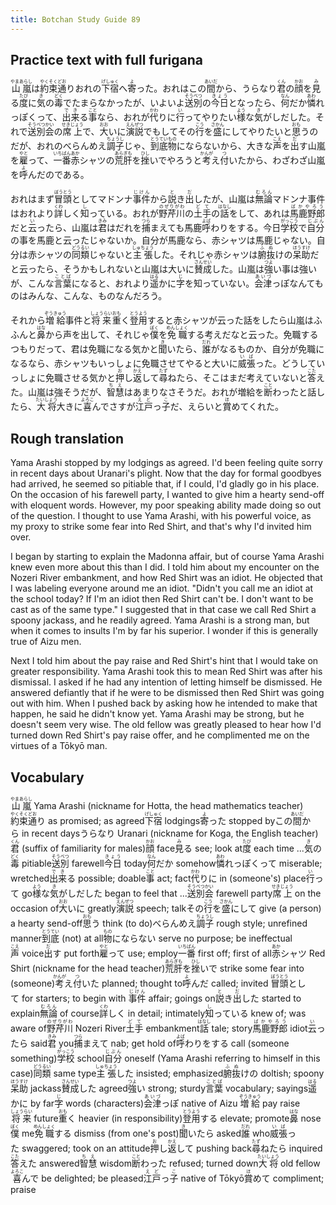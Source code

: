 ```yaml
---
title: Botchan Study Guide 89
---
```


## Practice text with full furigana

<p>
<ruby><rb>山嵐</rb><rt>やまあらし</rt></ruby>は<ruby><rb>約束通</rb><rt>やくそくどお</rt></ruby>りおれの<ruby><rb>下宿</rb><rt>げしゅく</rt></ruby>へ<ruby><rb>寄</rb><rt>よ</rt></ruby>った。おれはこの<ruby><rb>間</rb><rt>あいだ</rt></ruby>から、うらなり<ruby><rb>君</rb><rt>くん</rt></ruby>の<ruby><rb>顔</rb><rt>かお</rt></ruby>を<ruby><rb>見</rb><rt>み</rt></ruby>る<ruby><rb>度</rb><rt>たび</rt></ruby>に<ruby><rb>気</rb><rt>き</rt></ruby>の<ruby><rb>毒</rb><rt>どく</rt></ruby>でたまらなかったが、いよいよ<ruby><rb>送別</rb><rt>そうべつ</rt></ruby>の<ruby><rb>今日</rb><rt>きょう</rt></ruby>となったら、<ruby><rb>何</rb><rt>なん</rt></ruby>だか<ruby><rb>憐</rb><rt>あわ</rt></ruby>れっぽくって、<ruby><rb>出来</rb><rt>でき</rt></ruby>る<ruby><rb>事</rb><rt>こと</rt></ruby>なら、おれが<ruby><rb>代</rb><rt>かわ</rt></ruby>りに<ruby><rb>行</rb><rt>い</rt></ruby>ってやりたい<ruby><rb>様</rb><rt>よう</rt></ruby>な<ruby><rb>気</rb><rt>き</rt></ruby>がしだした。それで<ruby><rb>送別会</rb><rt>そうべつかい</rt></ruby>の<ruby><rb>席上</rb><rt>せきじょう</rt></ruby>で、<ruby><rb>大</rb><rt>おお</rt></ruby>いに<ruby><rb>演説</rb><rt>えんぜつ</rt></ruby>でもしてその<ruby><rb>行</rb><rt>こう</rt></ruby>を<ruby><rb>盛</rb><rt>さかん</rt></ruby>にしてやりたいと<ruby><rb>思</rb><rt>おも</rt></ruby>うのだが、おれのべらんめえ<ruby><rb>調子</rb><rt>ちょうし</rt></ruby>じゃ、<ruby><rb>到底</rb><rt>とうてい</rt></ruby><ruby><rb>物</rb><rt>もの</rt></ruby>にならないから、大きな<ruby><rb>声</rb><rt>こえ</rt></ruby>を<ruby><rb>出</rb><rt>だ</rt></ruby>す山嵐を<ruby><rb>雇</rb><rt>やと</rt></ruby>って、<ruby><rb>一番</rb><rt>いちばん</rt></ruby><ruby><rb>赤</rb><rt>あか</rt></ruby>シャツの<ruby><rb>荒肝</rb><rt>あらぎも</rt></ruby>を<ruby><rb>挫</rb><rt>ひし</rt></ruby>いでやろうと<ruby><rb>考</rb><rt>かんが</rt></ruby>え<ruby><rb>付</rb><rt>つ</rt></ruby>いたから、わざわざ山嵐を<ruby><rb>呼</rb><rt>よ</rt></ruby>んだのである。
</p>

<p>
おれはまず<ruby><rb>冒頭</rb><rt>ぼうとう</rt></ruby>としてマドンナ<ruby><rb>事件</rb><rt>じけん</rt></ruby>から<ruby><rb>説</rb><rt>と</rt></ruby>き<ruby><rb>出</rb><rt>だ</rt></ruby>したが、山嵐は<ruby><rb>無論</rb><rt>むろん</rt></ruby>マドンナ事件はおれより<ruby><rb>詳</rb><rt>くわ</rt></ruby>しく<ruby><rb>知</rb><rt>し</rt></ruby>っている。おれが<ruby><rb>野芹川</rb><rt>のぜりがわ</rt></ruby>の<ruby><rb>土手</rb><rt>どて</rt></ruby>の<ruby><rb>話</rb><rt>はなし</rt></ruby>をして、あれは<ruby><rb>馬鹿野郎</rb><rt>ばかやろう</rt></ruby>だと<ruby><rb>云</rb><rt>い</rt></ruby>ったら、山嵐は<ruby><rb>君</rb><rt>きみ</rt></ruby>はだれを<ruby><rb>捕</rb><rt>つら</rt></ruby>まえても馬鹿<ruby><rb>呼</rb><rt>よば</rt></ruby>わりをする。今日<ruby><rb>学校</rb><rt>がっこう</rt></ruby>で<ruby><rb>自分</rb><rt>じぶん</rt></ruby>の事を馬鹿と云ったじゃないか。自分が馬鹿なら、赤シャツは馬鹿じゃない。自分は赤シャツの<ruby><rb>同類</rb><rt>どうるい</rt></ruby>じゃないと<ruby><rb>主張</rb><rt>しゅちょう</rt></ruby>した。それじゃ赤シャツは<ruby><rb>腑抜</rb><rt>ふぬ</rt></ruby>けの<ruby><rb>呆助</rb><rt>ほうすけ</rt></ruby>だと云ったら、そうかもしれないと山嵐は大いに<ruby><rb>賛成</rb><rt>さんせい</rt></ruby>した。山嵐は<ruby><rb>強</rb><rt>つよ</rt></ruby>い事は強いが、こんな<ruby><rb>言葉</rb><rt>ことば</rt></ruby>になると、おれより<ruby><rb>遥</rb><rt>はる</rt></ruby>かに<ruby><rb>字</rb><rt>じ</rt></ruby>を知っていない。<ruby><rb>会津</rb><rt>あいづ</rt></ruby>っぽなんてものはみんな、こんな、ものなんだろう。
</p>

<p>
それから<ruby><rb>増給</rb><rt>ぞうきゅう</rt></ruby>事件と<ruby><rb>将来</rb><rt>しょうらい</rt></ruby><ruby><rb>重</rb><rt>おも</rt></ruby>く<ruby><rb>登用</rb><rt>とうよう</rt></ruby>すると赤シャツが云った話をしたら山嵐はふふんと<ruby><rb>鼻</rb><rt>はな</rt></ruby>から声を出して、それじゃ<ruby><rb>僕</rb><rt>ぼく</rt></ruby>を<ruby><rb>免職</rb><rt>めんしょく</rt></ruby>する考えだなと云った。免職するつもりだって、君は免職になる気かと<ruby><rb>聞</rb><rt>き</rt></ruby>いたら、<ruby><rb>誰</rb><rt>だれ</rt></ruby>がなるものか、自分が免職になるなら、赤シャツもいっしょに免職させてやると大いに<ruby><rb>威張</rb><rt>いば</rt></ruby>った。どうしていっしょに免職させる気かと<ruby><rb>押</rb><rt>お</rt></ruby>し<ruby><rb>返</rb><rt>かえ</rt></ruby>して<ruby><rb>尋</rb><rt>たず</rt></ruby>ねたら、そこはまだ考えていないと<ruby><rb>答</rb><rt>こた</rt></ruby>えた。山嵐は強そうだが、<ruby><rb>智慧</rb><rt>ちえ</rt></ruby>はあまりなさそうだ。おれが増給を<ruby><rb>断</rb><rt>こと</rt></ruby>わったと話したら、<ruby><rb>大将</rb><rt>たいしょう</rt></ruby>大きに<ruby><rb>喜</rb><rt>よろこ</rt></ruby>んでさすが<ruby><rb>江戸</rb><rt>えど</rt></ruby>っ<ruby><rb>子</rb><rt>こ</rt></ruby>だ、えらいと<ruby><rb>賞</rb><rt>ほ</rt></ruby>めてくれた。
</p>


## Rough translation

Yama Arashi stopped by my lodgings as agreed. I'd been feeling quite sorry in recent days about Uranari's plight. Now that the day for formal goodbyes had arrived, he seemed so pitiable that, if I could, I'd gladly go in his place. On the occasion of his farewell party, I wanted to give him a hearty send-off with eloquent words. However, my poor speaking ability made doing so out of the question. I thought to use Yama Arashi, with his powerful voice, as my proxy to strike some fear into Red Shirt, and that's why I'd invited him over.

I began by starting to explain the Madonna affair, but of course Yama Arashi knew even more about this than I did. I told him about my encounter on the Nozeri River embankment, and how Red Shirt was an idiot. He objected that I was labeling everyone around me an idiot. "Didn't you call me an idiot at the school today? If I'm an idiot then Red Shirt can't be. I don't want to be cast as of the same type." I suggested that in that case we call Red Shirt a spoony jackass, and he readily agreed. Yama Arashi is a strong man, but when it comes to insults I'm by far his superior. I wonder if this is generally true of Aizu men.

Next I told him about the pay raise and Red Shirt's hint that I would take on greater responsibility. Yama Arashi took this to mean Red Shirt was after his dismissal. I asked if he had any intention of letting himself be dismissed. He answered defiantly that if he were to be dismissed then Red Shirt was going out with him. When I pushed back by asking how he intended to make that happen, he said he didn't know yet. Yama Arashi may be strong, but he doesn't seem very wise. The old fellow was greatly pleased to hear how I'd turned down Red Shirt's pay raise offer, and he complimented me on the virtues of a Tōkyō man.    


## Vocabulary

<p>
<span className="vocabstudy"><ruby><rb>山嵐</rb><rt>やまあらし</rt></ruby>&nbsp;Yama Arashi (nickname for Hotta, the head mathematics teacher)</span><span className="vocabstudy"><ruby><rb>約束通</rb><rt>やくそくどお</rt></ruby>り&nbsp;as promised; as agreed</span><span className="vocabstudy"><ruby><rb>下宿</rb><rt>げしゅく</rt></ruby>&nbsp;lodgings</span><span className="vocabstudy"><ruby><rb>寄</rb><rt>よ</rt></ruby>った&nbsp;stopped by</span><span className="vocabstudy">この<ruby><rb>間</rb><rt>あいだ</rt></ruby>から&nbsp;in recent days</span><span className="vocabstudy">うらなり&nbsp;Uranari (nickname for Koga, the English teacher)</span><span className="vocabstudy"><ruby><rb>君</rb><rt>くん</rt></ruby>&nbsp;(suffix of familiarity for males)</span><span className="vocabstudy"><ruby><rb>顔</rb><rt>かお</rt></ruby>&nbsp;face</span><span className="vocabstudy"><ruby><rb>見</rb><rt>み</rt></ruby>る&nbsp;see; look at</span><span className="vocabstudy"><ruby><rb>度</rb><rt>たび</rt></ruby>&nbsp;each time ...</span><span className="vocabstudy"><ruby><rb>気</rb><rt>き</rt></ruby>の<ruby><rb>毒</rb><rt>どく</rt></ruby>&nbsp;pitiable</span><span className="vocabstudy"><ruby><rb>送別</rb><rt>そうべつ</rt></ruby>&nbsp;farewell</span><span className="vocabstudy"><ruby><rb>今日</rb><rt>きょう</rt></ruby>&nbsp;today</span><span className="vocabstudy"><ruby><rb>何</rb><rt>なん</rt></ruby>だか&nbsp;somehow</span><span className="vocabstudy"><ruby><rb>憐</rb><rt>あわ</rt></ruby>れっぽくって&nbsp;miserable; wretched</span><span className="vocabstudy"><ruby><rb>出来</rb><rt>でき</rt></ruby>る&nbsp;possible; doable</span><span className="vocabstudy"><ruby><rb>事</rb><rt>こと</rt></ruby>&nbsp;act; fact</span><span className="vocabstudy"><ruby><rb>代</rb><rt>かわ</rt></ruby>りに&nbsp;in (someone's) place</span><span className="vocabstudy"><ruby><rb>行</rb><rt>い</rt></ruby>って&nbsp;go</span><span className="vocabstudy"><ruby><rb>様</rb><rt>よう</rt></ruby>な<ruby><rb>気</rb><rt>き</rt></ruby>がしだした&nbsp;began to feel that ...</span><span className="vocabstudy"><ruby><rb>送別会</rb><rt>そうべつかい</rt></ruby>&nbsp;farewell party</span><span className="vocabstudy"><ruby><rb>席上</rb><rt>せきじょう</rt></ruby>&nbsp;on the occasion of</span><span className="vocabstudy"><ruby><rb>大</rb><rt>おお</rt></ruby>いに&nbsp;greatly</span><span className="vocabstudy"><ruby><rb>演説</rb><rt>えんぜつ</rt></ruby>&nbsp;speech; talk</span><span className="vocabstudy">その<ruby><rb>行</rb><rt>こう</rt></ruby>を<ruby><rb>盛</rb><rt>さかん</rt></ruby>にして&nbsp;give (a person) a hearty send-off</span><span className="vocabstudy"><ruby><rb>思</rb><rt>おも</rt></ruby>う&nbsp;think (to do)</span><span className="vocabstudy">べらんめえ<ruby><rb>調子</rb><rt>ちょうし</rt></ruby>&nbsp;rough style; unrefined manner</span><span className="vocabstudy"><ruby><rb>到底</rb><rt>とうてい</rt></ruby>&nbsp;(not) at all</span><span className="vocabstudy"><ruby><rb>物</rb><rt>もの</rt></ruby>にならない&nbsp;serve no purpose; be ineffectual</span><span className="vocabstudy"><ruby><rb>声</rb><rt>こえ</rt></ruby>&nbsp;voice</span><span className="vocabstudy"><ruby><rb>出</rb><rt>だ</rt></ruby>す&nbsp;put forth</span><span className="vocabstudy"><ruby><rb>雇</rb><rt>やと</rt></ruby>って&nbsp;use; employ</span><span className="vocabstudy"><ruby><rb>一番</rb><rt>いちばん</rt></ruby>&nbsp;first off; first of all</span><span className="vocabstudy"><ruby><rb>赤</rb><rt>あか</rt></ruby>シャツ&nbsp;Red Shirt (nickname for the head teacher)</span><span className="vocabstudy"><ruby><rb>荒肝</rb><rt>あらぎも</rt></ruby>を<ruby><rb>挫</rb><rt>ひし</rt></ruby>いで&nbsp;strike some fear into (someone)</span><span className="vocabstudy"><ruby><rb>考</rb><rt>かんが</rt></ruby>え<ruby><rb>付</rb><rt>つ</rt></ruby>いた&nbsp;planned; thought to</span><span className="vocabstudy"><ruby><rb>呼</rb><rt>よ</rt></ruby>んだ&nbsp;called; invited</span>
<span className="vocabstudy"><ruby><rb>冒頭</rb><rt>ぼうとう</rt></ruby>として&nbsp;for starters; to begin with </span><span className="vocabstudy"><ruby><rb>事件</rb><rt>じけん</rt></ruby>&nbsp;affair; goings on</span><span className="vocabstudy"><ruby><rb>説</rb><rt>と</rt></ruby>き<ruby><rb>出</rb><rt>だ</rt></ruby>した&nbsp;started to explain</span><span className="vocabstudy"><ruby><rb>無論</rb><rt>むろん</rt></ruby>&nbsp;of course</span><span className="vocabstudy"><ruby><rb>詳</rb><rt>くわ</rt></ruby>しく&nbsp;in detail; intimately</span><span className="vocabstudy"><ruby><rb>知</rb><rt>し</rt></ruby>っている&nbsp;knew of; was aware of</span><span className="vocabstudy"><ruby><rb>野芹川</rb><rt>のぜりがわ</rt></ruby>&nbsp;Nozeri River</span><span className="vocabstudy"><ruby><rb>土手</rb><rt>どて</rt></ruby>&nbsp;embankment</span><span className="vocabstudy"><ruby><rb>話</rb><rt>はなし</rt></ruby>&nbsp;tale; story</span><span className="vocabstudy"><ruby><rb>馬鹿野郎</rb><rt>ばかやろう</rt></ruby>&nbsp;idiot</span><span className="vocabstudy"><ruby><rb>云</rb><rt>い</rt></ruby>ったら&nbsp;said</span><span className="vocabstudy"><ruby><rb>君</rb><rt>きみ</rt></ruby>&nbsp;you</span><span className="vocabstudy"><ruby><rb>捕</rb><rt>つら</rt></ruby>まえて&nbsp;nab; get hold of</span><span className="vocabstudy"><ruby><rb>呼</rb><rt>よば</rt></ruby>わりをする&nbsp;call (someone something)</span><span className="vocabstudy"><ruby><rb>学校</rb><rt>がっこう</rt></ruby>&nbsp;school</span><span className="vocabstudy"><ruby><rb>自分</rb><rt>じぶん</rt></ruby>&nbsp;oneself (Yama Arashi referring to himself in this case)</span><span className="vocabstudy"><ruby><rb>同類</rb><rt>どうるい</rt></ruby>&nbsp;same type</span><span className="vocabstudy"><ruby><rb>主張</rb><rt>しゅちょう</rt></ruby>した&nbsp;insisted; emphasized</span><span className="vocabstudy"><ruby><rb>腑抜</rb><rt>ふぬ</rt></ruby>けの&nbsp;doltish; spoony</span><span className="vocabstudy"><ruby><rb>呆助</rb><rt>ほうすけ</rt></ruby>&nbsp;jackass</span><span className="vocabstudy"><ruby><rb>賛成</rb><rt>さんせい</rt></ruby>した&nbsp;agreed</span><span className="vocabstudy"><ruby><rb>強</rb><rt>つよ</rt></ruby>い&nbsp;strong; sturdy</span><span className="vocabstudy"><ruby><rb>言葉</rb><rt>ことば</rt></ruby>&nbsp;vocabulary; sayings</span><span className="vocabstudy"><ruby><rb>遥</rb><rt>はる</rt></ruby>かに&nbsp;by far</span><span className="vocabstudy"><ruby><rb>字</rb><rt>じ</rt></ruby>&nbsp;words (characters)</span><span className="vocabstudy"><ruby><rb>会津</rb><rt>あいづ</rt></ruby>っぽ&nbsp;native of Aizu</span>
<span className="vocabstudy"><ruby><rb>増給</rb><rt>ぞうきゅう</rt></ruby>&nbsp;pay raise</span><span className="vocabstudy"><ruby><rb>将来</rb><rt>しょうらい</rt></ruby>&nbsp;future</span><span className="vocabstudy"><ruby><rb>重</rb><rt>おも</rt></ruby>く&nbsp;heavier (in responsibility)</span><span className="vocabstudy"><ruby><rb>登用</rb><rt>とうよう</rt></ruby>する&nbsp;elevate; promote</span><span className="vocabstudy"><ruby><rb>鼻</rb><rt>はな</rt></ruby>&nbsp;nose</span><span className="vocabstudy"><ruby><rb>僕</rb><rt>ぼく</rt></ruby>&nbsp;me</span><span className="vocabstudy"><ruby><rb>免職</rb><rt>めんしょく</rt></ruby>する&nbsp;dismiss (from one's post)</span><span className="vocabstudy"><ruby><rb>聞</rb><rt>き</rt></ruby>いたら&nbsp;asked</span><span className="vocabstudy"><ruby><rb>誰</rb><rt>だれ</rt></ruby>&nbsp;who</span><span className="vocabstudy"><ruby><rb>威張</rb><rt>いば</rt></ruby>った&nbsp;swaggered; took on an attitude</span><span className="vocabstudy"><ruby><rb>押</rb><rt>お</rt></ruby>し<ruby><rb>返</rb><rt>かえ</rt></ruby>して&nbsp;pushing back</span><span className="vocabstudy"><ruby><rb>尋</rb><rt>たず</rt></ruby>ねたら&nbsp;inquired</span><span className="vocabstudy"><ruby><rb>答</rb><rt>こた</rt></ruby>えた&nbsp;answered</span><span className="vocabstudy"><ruby><rb>智慧</rb><rt>ちえ</rt></ruby>&nbsp;wisdom</span><span className="vocabstudy"><ruby><rb>断</rb><rt>こと</rt></ruby>わった&nbsp;refused; turned down</span><span className="vocabstudy"><ruby><rb>大将</rb><rt>たいしょう</rt></ruby>&nbsp;old fellow</span><span className="vocabstudy"><ruby><rb>喜</rb><rt>よろこ</rt></ruby>んで&nbsp;be delighted; be pleased</span><span className="vocabstudy"><ruby><rb>江戸</rb><rt>えど</rt></ruby>っ<ruby><rb>子</rb><rt>こ</rt></ruby>&nbsp;native of Tōkyō</span><span className="vocabstudy"><ruby><rb>賞</rb><rt>ほ</rt></ruby>めて&nbsp;compliment; praise</span>
</p>
